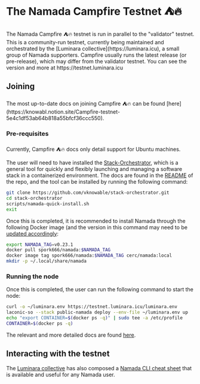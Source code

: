 
# The Namada Campfire Testnet ⛺🔥

<Callout type="info">
The Namada Campfire ⛺🔥 testnet is run in parallel to the "validator" testnet. This is a community-run testnet, currently being maintained and orchestrated by the [Luminara collective](https://luminara.icu), a small group of Namada supporters. Campfire usually runs the latest release (or pre-release), which may differ from the validator testnet. You can see the version and more at https://testnet.luminara.icu
</Callout>

## Joining 

<Callout type="info" emoji="🏕️">
The most up-to-date docs on joining Campfire ⛺🔥 can be found [here](https://knowabl.notion.site/Campfire-testnet-5e4c1df53ab64b818a55bfcf36ccc550).
</Callout>

### Pre-requisites

<Callout type="warning" emoji="❗">
Currently, Campfire ⛺🔥 docs only detail support for Ubuntu machines. 
</Callout>

The user will need to have installed the [Stack-Orchestrator](https://github.com/vknowable/stack-orchestrator), which is a general tool for quickly and flexibly launching and managing a software stack in a containerized environment. The docs are found in the [README](https://github.com/vknowable/stack-orchestrator/blob/main/README.md) of the repo, and the tool can be installed by running the following command:

```bash copy
git clone https://github.com/vknowable/stack-orchestrator.git
cd stack-orchestrator
scripts/namada-quick-install.sh
exit
```

Once this is completed, it is recommended to install Namada through the following Docker image (and the version in this command may need to be [updated accordingly](https://testnet.luminara.icu):

```bash copy
export NAMADA_TAG=v0.23.1
docker pull spork666/namada:$NAMADA_TAG
docker image tag spork666/namada:$NAMADA_TAG cerc/namada:local
mkdir -p ~/.local/share/namada
```

### Running the node

Once this is completed, the user can run the following command to start the node:

```bash copy
curl -o ~/luminara.env https://testnet.luminara.icu/luminara.env
laconic-so --stack public-namada deploy --env-file ~/luminara.env up
echo "export CONTAINER=$(docker ps -q)" | sudo tee -a /etc/profile
CONTAINER=$(docker ps -q)
```

The relevant and more detailed docs are found [here](https://knowabl.notion.site/From-scratch-to-syncing-in-10-minutes-c0a56b34cdec447fbe2a5cd8f559f0bb).

## Interacting with the testnet

The [Luminara collective](https://luminara.icu) has also composed a [Namada CLI cheat sheet](https://www.notion.so/Namada-CLI-cheat-sheet-b54b220610bd4e7e91548e32d7ac3c8a) that is available and useful for any Namada user.
